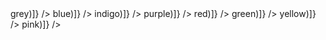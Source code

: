 

<Meta title='Design-system/Colors' />


<ColorPalette>
  <ColorItem
    title='theme.colors.grey'
    subtitle='Grey'
    colors={[...theme.colors.grey.map((grey) => grey)]}
  />
  <ColorItem
    title='theme.colors.blue'
    subtitle='Blue'
    colors={[...theme.colors.blue.map((blue) => blue)]}
  />
  <ColorItem
    title='theme.colors.indigo'
    subtitle='Indigo'
    colors={[...theme.colors.indigo.map((indigo) => indigo)]}
  />
  <ColorItem
    title='theme.colors.purple'
    subtitle='Purple'
    colors={[...theme.colors.purple.map((purple) => purple)]}
  />
  <ColorItem
    title='theme.colors.red'
    subtitle='red'
    colors={[...theme.colors.red.map((red) => red)]}
  />
  <ColorItem
    title='theme.colors.green'
    subtitle='Green'
    colors={[...theme.colors.green.map((green) => green)]}
  />
  <ColorItem
    title='theme.colors.yellow'
    subtitle='Yellow'
    colors={[...theme.colors.yellow.map((yellow) => yellow)]}
  />
  <ColorItem
    title='theme.colors.pink'
    subtitle='pink'
    colors={[...theme.colors.pink.map((pink) => pink)]}
  />
</ColorPalette>

